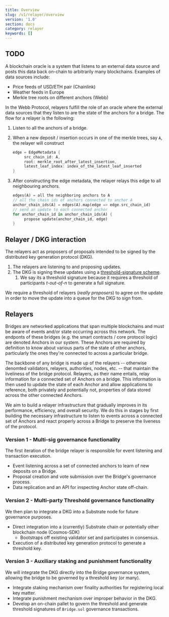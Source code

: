 ```yaml
---
title: Overview
slug: /v1/relayer/overview
version: '1.0'
section: docs
category: relayer
keywords: []
---
```


## TODO

A blockchain oracle is a system that listens to an external data source and posts this data back on-chain to arbitrarily many blockchains. Examples of data sources include:

- Price feeds of USD/ETH pair (Chainlink)
- Weather feeds in Europe
- Merkle tree roots on different anchors (Webb)

In the Webb Protocol, relayers fulfill the role of an oracle where the external data sources that they listen to are the state of the anchors for a bridge. The flow for a relayer is the following:

1. Listen to all the anchors of a bridge.
2. When a new deposit / insertion occurs in one of the merkle trees, say `A`, the relayer will construct

   ```rust
   edge = EdgeMetadata {
   		src_chain_id: A,
   		root: merkle_root_after_latest_insertion,
   		latest_leaf_index: index_of_the_latest_leaf_inserted
   }
   ```

3. After constructing the edge metadata, the relayer relays this edge to all neighbouring anchors.

   ```rust
   edges(A) = all the neighboring anchors to A
   // all the chain ids of anchors connected to anchor A
   anchor_chain_ids(A) = edges(A).map(edge => edge.src_chain_id)
   // send an update to each connected anchor
   for anchor_chain_id in anchor_chain_ids(A) {
   		propose update(anchor_chain_id, edge)
   }
   ```

## Relayer / DKG interaction

The relayers act as proposers of proposals intended to be signed by the distributed key generation protocol (DKG).

1. The relayers are listening to and proposing updates.
2. The DKG is signing these updates using a [threshold-signature scheme](https://en.wikipedia.org/wiki/Threshold_cryptosystem).
   1. We say its a threshold signature because it requires a threshold of participants _t-out-of-n_ to generate a full signature.

We require a threshold of relayers (_really proposers_) to agree on the update in order to move the update into a queue for the DKG to sign from.

## Relayers

Bridges are networked applications that span multiple blockchains and must be aware of events and/or state occurring across this network. The endponts of these bridges (e.g. the smart contracts / core protocol logic) are denoted Anchors in our system. These Anchors are required by definition to know about various parts of the state of other anchors, particularly the ones they're connected to across a particular bridge.

The backbone of any bridge is made up of the relayers -- otherwise denomted validators, relayers, authorities, nodes, etc. -- that maintain the liveliness of the bridge protocol. Relayers, as their name entails, relay information for a connected set of Anchors on a bridge. This information is then used to update the state of each Anchor and allow applications to reference, both privately and potentially not, properties of data stored across the other connected Anchors.

We aim to build a relayer infrastructure that gradually improves in its performance, efficiency, and overall security. We do this in stages by first building the necessary infrastructure to listen to events across a connected set of Anchors and react properly across a Bridge to preserve the liveness of the protocol.

### **Version 1 - Multi-sig governance functionality**

The first iteration of the bridge relayer is responsible for event listening and transaction execution.

- Event listening across a set of connected anchors to learn of new deposits on a Bridge.
- Proposal creation and vote submission over the Bridge's governance process.
- Data replication and an API for inspecting Anchor state off-chain.

### **Version 2 - Multi-party Threshold governance functionality**

We then plan to integrate a DKG into a Substrate node for future governance purposes.

- Direct integration into a (currently) Substrate chain or potentially other blockchain node (Cosmos-SDK)
  - Bootstraps off existing validator set and participates in consensus.
- Execution of a distributed key generation protocol to generate a threshold key.

### **Version 3 - Auxiliary staking and punishment functionality**

We will integrate the DKG directly into the Bridge governance system, allowing the bridge to be governed by a threshold key (or many).

- Integrate staking mechanism over finality authorities for registering local key matter.
- Integrate punishment mechanism over improper behavior in the DKG.
- Develop an on-chain pallet to govern the threshold and generate threshold signatures of `Bridge.sol` governance transactions.
